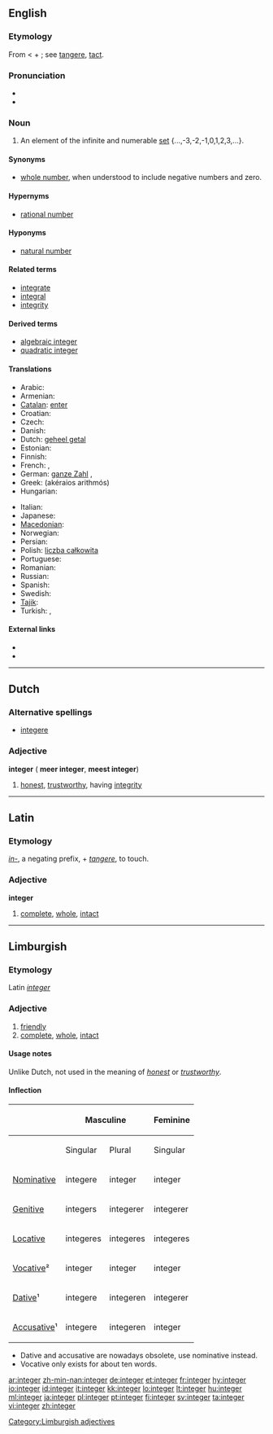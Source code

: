 ==English==
{{wikipedia}}

===Etymology===
From {{etyl|la}} {{term|integer|lang=la||untouched, unhurt, unchanged, sound, fresh, whole, entire, pure, honest}} < {{term|in}} + {{term|tangere||to touch}}; see [[tangere]], [[tact]].

===Pronunciation===
* {{pron|ˈɪn.tɪ.dʒə(ɹ)}}
* {{audio|en-us-integer.ogg|Audio (US)}}

===Noun===
{{en-noun}}

# {{arithmetic}} An element of the infinite and numerable [[set]] {...,-3,-2,-1,0,1,2,3,...}.

====Synonyms====
* [[whole number]], when understood to include negative numbers and zero.

====Hypernyms====
* [[rational number]]

====Hyponyms====
* [[natural number]]

====Related terms====
* [[integrate]]
* [[integral]]
* [[integrity]]

====Derived terms====
* [[algebraic integer]]
* [[quadratic integer]]

====Translations====
{{trans-top|integer}}
* Arabic: {{t-|ar|عدد صحیح}}
* Armenian: {{t-|hy|ամբողջ թիվ|tr=amboġǰ t’iv}}
* [[Catalan]]: [[enter#Catalan|enter]]
* Croatian: {{t-|hr|cijeli broj|m}}
* Czech: {{t-|cs|celé číslo|n}}
* Danish: {{t-|da|heltal|n}}
* Dutch: [[geheel getal]] {{n}}
* Estonian: {{t+|et|täisarv}}
* Finnish: {{t+|fi|kokonaisluku}}
* French: {{t+|fr|entier|m}},  {{t+|fr|nombre entier}}
* German: [[ganze Zahl]] {{f}},  {{t+|de|Ganzzahl}}
* Greek: {{t+|el|ακέραιος αριθμός|m}} (akéraios arithmós)
* Hungarian: {{t+|hu|egész szám}}
{{trans-mid}}
* Italian: {{t+|it|intero|m}}
* Japanese: {{t+|ja|整数|tr=seisū}}
* [[Macedonian]]: {{t|mk|цел број|m|tr=cel brój}}
* Norwegian: {{t-|no|heltall|n}}
* Persian: {{t-|fa|عدد صحیح|xs=Persian}}
* Polish: [[liczba całkowita]] {{f}}
* Portuguese: {{t+|pt|inteiro|m}}
* Romanian: {{t-|ro|întreg|m}}
* Russian: {{t|ru|целое число|n|tr=céloe čisló}}
* Spanish: {{t-|es|entero}}
* Swedish: {{t+|sv|heltal|n}}
* [[Tajik]]: {{t+|tg|адади саҳеҳ|sc=Cyrl|xs=Tajik}}
* Turkish: {{t|tr|tam sayı}},  {{t|tr|tamsayı}}
{{trans-bottom}}

====External links====
* {{R:Webster 1913}}
* {{R:Century 1911}}

----

==Dutch==

===Alternative spellings===
* [[integere]]

===Adjective===
'''integer''' ({{compar}} '''meer integer''', {{superl}} '''meest integer''')

# [[honest]], [[trustworthy]], having [[integrity]]

----

==Latin==

===Etymology===
''[[in-#Latin|in-]]'', a negating prefix, + ''[[tangere]]'', to touch.

===Adjective===
'''integer'''

# [[complete]], [[whole]], [[intact]]

----

==Limburgish==

===Etymology===
Latin ''[[integer#Latin|integer]]''

===Adjective===
{{li-adj|comp=integerder}}

# [[friendly]]
# [[complete]], [[whole]], [[intact]]

====Usage notes====
Unlike Dutch, not used in the meaning of ''[[honest]]'' or ''[[trustworthy]]''.

====Inflection====
{| class="wikitable" style="text-align: center;"
|-
!
! colspan="2" | Masculine
! colspan="2" | Feminine
! colspan="2" | Neutral
|-
!
! Singular
! Plural
! Singular
! Plural
! Singular
! Plural
|-
! [[Nominative]]
| integere
| integer
| integer
| integer
| integer
| integer
|-
! [[Genitive]]
| integers
| integerer
| integerer
| integerer
| integers
| integerer
|-
! [[Locative]]
| integeres
| integeres
| integeres
| integeres
| integeres
| integeres
|-
! [[Vocative]]²
| integer
| integer
| integer
| integer
| integer
| integer
|-
! [[Dative]]¹
| integere
| integeren
| integerer
| integeren
| integer
| integeren
|-
! [[Accusative]]¹
| integere
| integeren
| integer
| integer
| integer
| integeren
|}
* Dative and accusative are nowadays obsolete, use nominative instead.
* Vocative only exists for about ten words.

[[Category:Limburgish adjectives]]

[[ar:integer]]
[[zh-min-nan:integer]]
[[de:integer]]
[[et:integer]]
[[fr:integer]]
[[hy:integer]]
[[io:integer]]
[[id:integer]]
[[it:integer]]
[[kk:integer]]
[[lo:integer]]
[[lt:integer]]
[[hu:integer]]
[[ml:integer]]
[[ja:integer]]
[[pl:integer]]
[[pt:integer]]
[[fi:integer]]
[[sv:integer]]
[[ta:integer]]
[[vi:integer]]
[[zh:integer]]